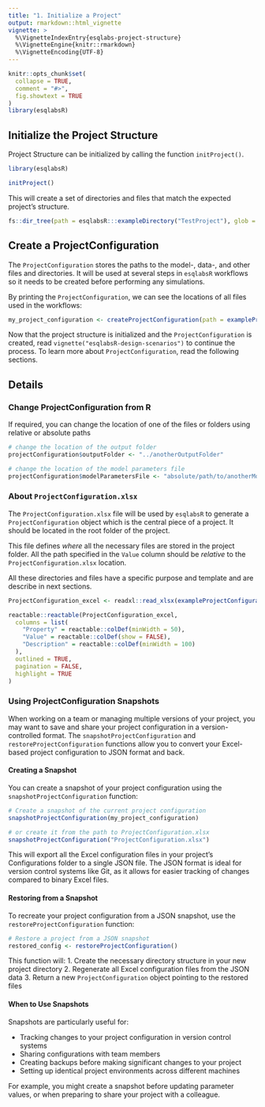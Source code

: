 ```yaml
---
title: "1. Initialize a Project"
output: rmarkdown::html_vignette
vignette: >
  %\VignetteIndexEntry{esqlabs-project-structure}
  %\VignetteEngine{knitr::rmarkdown}
  %\VignetteEncoding{UTF-8}
---
```


```r
knitr::opts_chunk$set(
  collapse = TRUE,
  comment = "#>",
  fig.showtext = TRUE
)
library(esqlabsR)
```


## Initialize the Project Structure

Project Structure can be initialized by calling the function `initProject()`.

```r
library(esqlabsR)

initProject()
```

This will create a set of directories and files that match the expected project's 
structure.


```r
fs::dir_tree(path = esqlabsR:::exampleDirectory("TestProject"), glob = "*.md|*.R", invert = TRUE)
```
## Create a ProjectConfiguration

The `ProjectConfiguration` stores the paths to the model-, data-, and other files
and directories. It will be used at several steps in `esqlabsR` workflows so it 
needs to be created before performing any simulations.

By printing the `ProjectConfiguration`, we can see the locations of all files 
used in the workflows:

```r
my_project_configuration <- createProjectConfiguration(path = exampleProjectConfigurationPath())
```

Now that the project structure is initialized and the `ProjectConfiguration` is 
created, read `vignette("esqlabsR-design-scenarios")` to continue the process.
To learn more about `ProjectConfiguration`, read the following sections.

## Details

### Change ProjectConfiguration from R

If required, you can change the location of one of the files or folders using relative or absolute paths

```r
# change the location of the output folder
projectConfiguration$outputFolder <- "../anotherOutputFolder"

# change the location of the model parameters file
projectConfiguration$modelParametersFile <- "absolute/path/to/anotherModelParameters.xlsx"
```


### About `ProjectConfiguration.xlsx`

The `ProjectConfiguration.xlsx` file will be used by `esqlabsR` to generate a
`ProjectConfiguration` object which is the central piece of a project. It should 
be located in the root folder of the project.

This file defines *where* all the necessary files are stored in the project 
folder. All the path specified in the `Value` column should be *relative* to the
`ProjectConfiguration.xlsx` location.

All these directories and files have a specific purpose and template and are 
describe in next sections.

```r
ProjectConfiguration_excel <- readxl::read_xlsx(exampleProjectConfigurationPath())

reactable::reactable(ProjectConfiguration_excel,
  columns = list(
    "Property" = reactable::colDef(minWidth = 50),
    "Value" = reactable::colDef(show = FALSE),
    "Description" = reactable::colDef(minWidth = 100)
  ),
  outlined = TRUE,
  pagination = FALSE,
  highlight = TRUE
)
```

### Using ProjectConfiguration Snapshots

When working on a team or managing multiple versions of your project, you may want to save and share your project configuration in a version-controlled format. The `snapshotProjectConfiguration` and `restoreProjectConfiguration` functions allow you to convert your Excel-based project configuration to JSON format and back.

#### Creating a Snapshot

You can create a snapshot of your project configuration using the `snapshotProjectConfiguration` function:

```r
# Create a snapshot of the current project configuration
snapshotProjectConfiguration(my_project_configuration)

# or create it from the path to ProjectConfiguration.xlsx
snapshotProjectConfiguration("ProjectConfiguration.xlsx")
```

This will export all the Excel configuration files in your project's Configurations folder to a single JSON file. The JSON format is ideal for version control systems like Git, as it allows for easier tracking of changes compared to binary Excel files.

#### Restoring from a Snapshot

To recreate your project configuration from a JSON snapshot, use the `restoreProjectConfiguration` function:

```r
# Restore a project from a JSON snapshot
restored_config <- restoreProjectConfiguration()
```

This function will:
1. Create the necessary directory structure in your new project directory
2. Regenerate all Excel configuration files from the JSON data
3. Return a new `ProjectConfiguration` object pointing to the restored files

#### When to Use Snapshots

Snapshots are particularly useful for:

- Tracking changes to your project configuration in version control systems
- Sharing configurations with team members
- Creating backups before making significant changes to your project
- Setting up identical project environments across different machines

For example, you might create a snapshot before updating parameter values, or when preparing to share your project with a colleague.
